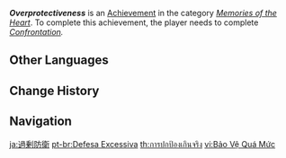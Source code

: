 {{Achievement Infobox
|id           = 84130
|order id     = 7011
|category     = Memories of the Heart
|description  = A single stone births a thousand ripples. It seems like Ningguang's day off is not to be.
|requirements = Complete ''[[Endless Smoke#Confrontation|Confrontation]].''
|primogems    = 5
|tracking     = 
|hidden       = 1
|quest        = The Jade Chamber's Returning Guest
|topic        = 
}}
'''''Overprotectiveness''''' is an [[Achievement]] in the category ''[[Memories of the Heart]]''. To complete this achievement, the player needs to complete ''[[Endless Smoke#Confrontation|Confrontation]].''
<!--
==Trivia==

==Video Guides==
{{EVT
|video1   = 
|caption1 = 
}}
-->
==Other Languages==
{{Other Languages
|en      = Over&shy;protectiveness
|zhs     = 过当防卫
|zhs_rm  = Guòdàng Fángwèi
|zht     = 過當防衛
|zht_rm  = Guòdàng Fángwèi
|zh_tl   = Overly Defensive
|ja      = 過剰防衛
|ja_rm   = Kajou Bouei
|ja_tl   = Excessive Self-Defense
|ko      = 과잉 방위
|ko_rm   = Gwaing Bangwi
|ko_tl   = Excessive Self-Defense
|es      = Sobreprotección
|es_tl   = Overprotectiveness
|fr      = Une vraie maman poule
|fr_tl   = A True {{wt|mother hen#English|Mother Hen}}
|ru      = Чрезмерная забота
|ru_tl   = Excessive Care
|th      = การปกป้องเกินจริง
|th_rm   = 
|th_tl   = 
|vi      = Bảo Vệ Quá Mức
|vi_tl   = 
|de      = Überschreitung der Notwehr
|de_tl   = Transgression of Self-Defense
|id      = Overprotektif
|id_tl   = Overprotective
|pt      = Defesa Excessiva
|pt_tl   = 
|tr      = Aşırı Korumacılık
|tr_tl   = Over-Protectiveness
|it      = Iperprotettività
|it_tl   = 
}}

==Change History==
{{Change History|2.4}}
<!--
==References==
{{Reflist}}
-->
==Navigation==
{{Achievement Navbox|Memories of the Heart}}

[[ja:過剰防衛]]
[[pt-br:Defesa Excessiva]]
[[th:การปกป้องเกินจริง]]
[[vi:Bảo Vệ Quá Mức]]